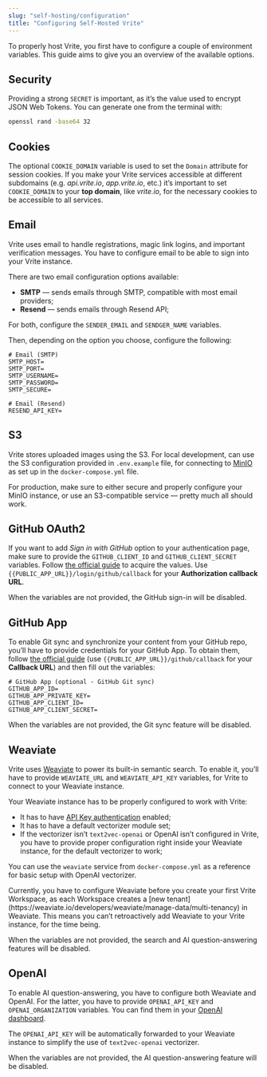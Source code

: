 ```yaml
---
slug: "self-hosting/configuration"
title: "Configuring Self-Hosted Vrite"
---
```


To properly host Vrite, you first have to configure a couple of environment variables. This guide aims to give you an overview of the available options.

## Security

Providing a strong `SECRET` is important, as it’s the value used to encrypt JSON Web Tokens. You can generate one from the terminal with:

```bash
openssl rand -base64 32
```

## Cookies

The optional `COOKIE_DOMAIN` variable is used to set the `Domain` attribute for session cookies. If you make your Vrite services accessible at different subdomains (e.g. _api.vrite.io_, _app.vrite.io_, etc.) it’s important to set `COOKIE_DOMAIN` to your **top domain**, like _vrite.io_, for the necessary cookies to be accessible to all services.

## Email

Vrite uses email to handle registrations, magic link logins, and important verification messages. You have to configure email to be able to sign into your Vrite instance.

There are two email configuration options available:

- **SMTP** — sends emails through SMTP, compatible with most email providers;
- **Resend** — sends emails through Resend API;

For both, configure the `SENDER_EMAIL` and `SENDGER_NAME` variables.

Then, depending on the option you choose, configure the following:

```
# Email (SMTP)
SMTP_HOST=
SMTP_PORT=
SMTP_USERNAME=
SMTP_PASSWORD=
SMTP_SECURE=

# Email (Resend)
RESEND_API_KEY=
```

## S3

Vrite stores uploaded images using the S3. For local development, can use the S3 configuration provided in `.env.example` file, for connecting to [MinIO](https://min.io/) as set up in the `docker-compose.yml` file.

For production, make sure to either secure and properly configure your MinIO instance, or use an S3-compatible service — pretty much all should work.

## GitHub OAuth2

If you want to add _Sign in with GitHub_ option to your authentication page, make sure to provide the `GITHUB_CLIENT_ID` and `GITHUB_CLIENT_SECRET` variables. Follow [the official guide](https://docs.github.com/en/apps/oauth-apps/building-oauth-apps/creating-an-oauth-app) to acquire the values. Use `{{PUBLIC_APP_URL}}/login/github/callback` for your **Authorization callback URL**.

When the variables are not provided, the GitHub sign-in will be disabled.

## GitHub App

To enable Git sync and synchronize your content from your GitHub repo, you’ll have to provide credentials for your GitHub App. To obtain them, follow [the official guide](https://docs.github.com/en/apps/creating-github-apps/registering-a-github-app/registering-a-github-app) (use `{{PUBLIC_APP_URL}}/github/callback` for your **Callback URL**) and then fill out the variables:

```
# GitHub App (optional - GitHub Git sync)
GITHUB_APP_ID=
GITHUB_APP_PRIVATE_KEY=
GITHUB_APP_CLIENT_ID=
GITHUB_APP_CLIENT_SECRET=
```

When the variables are not provided, the Git sync feature will be disabled.

## Weaviate

Vrite uses [Weaviate](https://weaviate.io/) to power its built-in semantic search. To enable it, you’ll have to provide `WEAVIATE_URL` and `WEAVIATE_API_KEY` variables, for Vrite to connect to your Weaviate instance.

Your Weaviate instance has to be properly configured to work with Vrite:

- It has to have [API Key authentication](https://weaviate.io/developers/weaviate/configuration/authentication#api-key) enabled;
- It has to have a default vectorizer module set;
- If the vectorizer isn’t `text2vec-openai` or OpenAI isn’t configured in Vrite, you have to provide proper configuration right inside your Weaviate instance, for the default vectorizer to work;

You can use the `weaviate` service from `docker-compose.yml` as a reference for basic setup with OpenAI vectorizer.

<Important>
  Currently, you have to configure Weaviate before you create your first Vrite Workspace, as each
  Workspace creates a [new
  tenant](https://weaviate.io/developers/weaviate/manage-data/multi-tenancy) in Weaviate. This means
  you can’t retroactively add Weaviate to your Vrite instance, for the time being.
</Important>

When the variables are not provided, the search and AI question-answering features will be disabled.

## OpenAI

To enable AI question-answering, you have to configure both Weaviate and OpenAI. For the latter, you have to provide `OPENAI_API_KEY` and `OPENAI_ORGANIZATION` variables. You can find them in your [OpenAI dashboard](https://platform.openai.com/docs/api-reference/authentication).

The `OPENAI_API_KEY` will be automatically forwarded to your Weaviate instance to simplify the use of `text2vec-openai` vectorizer.

When the variables are not provided, the AI question-answering feature will be disabled.
